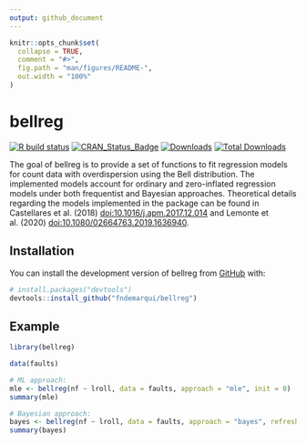 ```yaml
---
output: github_document
---
```


<!-- README.md is generated from README.Rmd. Please edit that file -->

```r
knitr::opts_chunk$set(
  collapse = TRUE,
  comment = "#>",
  fig.path = "man/figures/README-",
  out.width = "100%"
)
```

# bellreg

<!-- badges: start -->
[![R build status](https://github.com/fndemarqui/bellreg/workflows/R-CMD-check/badge.svg)](https://github.com/fndemarqui/bellreg/actions)
[![CRAN_Status_Badge](https://www.r-pkg.org/badges/version/bellreg)](https://cran.r-project.org/package=bellreg)
[![Downloads](https://cranlogs.r-pkg.org/badges/bellreg)](https://cran.r-project.org/package=bellreg)
[![Total Downloads](https://cranlogs.r-pkg.org/badges/grand-total/bellreg?color=orange)](https://cran.r-project.org/package=bellreg)
<!-- badges: end -->

The goal of bellreg is to provide a set of functions to fit  regression models for count data with overdispersion using the Bell distribution. The implemented models account for ordinary and zero-inflated regression models under both frequentist and Bayesian approaches. Theoretical details regarding the models implemented in the package can be found in Castellares et al. (2018) <doi:10.1016/j.apm.2017.12.014> and Lemonte et al. (2020) <doi:10.1080/02664763.2019.1636940>. 

## Installation

You can install the development version of bellreg from [GitHub](https://github.com/) with:

``` r
# install.packages("devtools")
devtools::install_github("fndemarqui/bellreg")
```

## Example


```r
library(bellreg)

data(faults)

# ML approach:
mle <- bellreg(nf ~ lroll, data = faults, approach = "mle", init = 0)
summary(mle)

# Bayesian approach:
bayes <- bellreg(nf ~ lroll, data = faults, approach = "bayes", refresh = FALSE)
summary(bayes)

```
